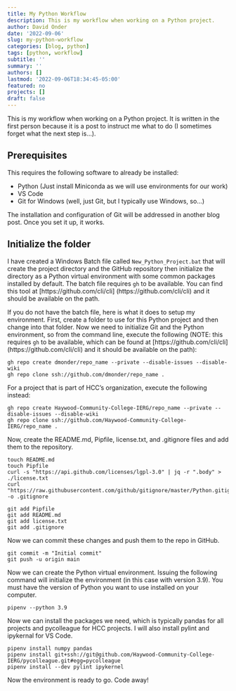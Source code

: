 ```yaml
---
title: My Python Workflow
description: This is my workflow when working on a Python project.
author: David Onder
date: '2022-09-06'
slug: my-python-workflow
categories: [blog, python]
tags: [python, workflow]
subtitle: ''
summary: ''
authors: []
lastmod: '2022-09-06T18:34:45-05:00'
featured: no
projects: []
draft: false
---
```


This is my workflow when working on a Python project. It is written in the first
person because it is a post to instruct me what to do (I sometimes forget
what the next step is...).

## Prerequisites

This requires the following software to already be installed:

- Python (Just install Miniconda as we will use environments for our work)
- VS Code
- Git for Windows (well, just Git, but I typically use Windows, so...)

The installation and configuration of Git will be addressed in another blog post.
Once you set it up, it works.

## Initialize the folder

I have created a Windows Batch file called `New_Python_Project.bat` that will
create the project directory and the GitHub repository then initialize the 
directory as a Python virtual environment with some common packages installed
by default. The batch file requires `gh` to be available. You can find this 
tool at [https://github.com/cli/cli] (https://github.com/cli/cli) and it should 
be available on the path. 

If you do not have the batch file, here is what it does to setup my environment.
First, create a folder to use for this Python project and then change into that
folder. Now we need to initialize Git and the Python environment, so from the
command line, execute the following (NOTE: this requires `gh` to be available, 
which can be found at [https://github.com/cli/cli] (https://github.com/cli/cli) 
and it should be available on the path):

```
gh repo create dmonder/repo_name --private --disable-issues --disable-wiki
gh repo clone ssh://github.com/dmonder/repo_name .
```

For a project that is part of HCC's organization, execute the following instead:
```
gh repo create Haywood-Community-College-IERG/repo_name --private --disable-issues --disable-wiki
gh repo clone ssh://github.com/Haywood-Community-College-IERG/repo_name .
```

Now, create the README.md, Pipfile, license.txt, and .gitignore files and add
them to the repository.

```
touch README.md
touch Pipfile
curl -s "https://api.github.com/licenses/lgpl-3.0" | jq -r ".body" > ./license.txt
curl "https://raw.githubusercontent.com/github/gitignore/master/Python.gitignore" -o .gitignore

git add Pipfile
git add README.md
git add license.txt 
git add .gitignore
```

Now we can commit these changes and push them to the repo in GitHub.

```
git commit -m "Initial commit"
git push -u origin main
```

Now we can create the Python virtual environment. Issuing the following
command will initialize the environment (in this case with version 3.9). You
must have the version of Python you want to use installed on your computer.

```
pipenv --python 3.9
```

Now we can install the packages we need, which is typically pandas for all 
projects and pycolleague for HCC projects. I will also install pylint and 
ipykernal for VS Code.

```
pipenv install numpy pandas
pipenv install git+ssh://git@github.com/Haywood-Community-College-IERG/pycolleague.git#egg=pycolleague
pipenv install --dev pylint ipykernel
```

Now the environment is ready to go. Code away!
